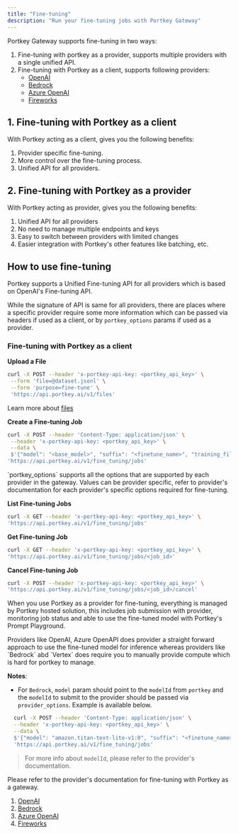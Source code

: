 ```yaml
---
title: "Fine-tuning"
description: "Run your fine-tuning jobs with Portkey Gateway"
---
```


Portkey Gateway supports fine-tuning in two ways:

1. Fine-tuning with portkey as a provider, supports multiple providers with a single unified API.
2. Fine-tuning with Portkey as a client, supports following providers:
   - [OpenAI](/integrations/llms/openai/fine-tuning)
   - [Bedrock](/integrations/llms/bedrock/fine-tuning)
   - [Azure OpenAI](/integrations/llms/azure-openai/fine-tuning)
   - [Fireworks](/integrations/llms/fireworks/fine-tuning)

## 1. Fine-tuning with Portkey as a client

With Portkey acting as a client, gives you the following benefits:

1. Provider specific fine-tuning.
2. More control over the fine-tuning process.
3. Unified API for all providers.

## 2. Fine-tuning with Portkey as a provider

With Portkey acting as provider, gives you the following benefits:

1. Unified API for all providers
2. No need to manage multiple endpoints and keys
3. Easy to switch between providers with limited changes
4. Easier integration with Portkey's other features like batching, etc.

## How to use fine-tuning

Portkey supports a Unified Fine-tuning API for all providers which is based on OpenAI's Fine-tuning API.

While the signature of API is same for all providers, there are places where a specific provider require some more information which can be passed via headers if used as a client, or by `portkey_options` params if used as a provider.

### Fine-tuning with Portkey as a client

**Upload a File**

```sh
curl -X POST --header 'x-portkey-api-key: <portkey_api_key>' \
 --form 'file=@dataset.jsonl' \
 --form 'purpose=fine-tune' \
 'https://api.portkey.ai/v1/files'
```

<Info>Learn more about [files](/product/ai-gateway/files)</Info>

**Create a Fine-tuning Job**

```sh
curl -X POST --header 'Content-Type: application/json' \
 --header 'x-portkey-api-key: <portkey_api_key>' \
 --data \
 $'{"model": "<base_model>", "suffix": "<finetune_name>", "training_file": "<file_id>", "portkey_options": {"x-portkey-virtual-key": "<virtual_key>"}, "method": {"type": "supervised", "supervised": {"hyperparameters": {"n_epochs": 1}}}}\n' \
'https://api.portkey.ai/v1/fine_tuning/jobs'
```

<Tip>
  `portkey_options` supports all the options that are supported by each provider
  in the gateway. Values can be provider specific, refer to provider's
  documentation for each provider's specific options required for fine-tuning.
</Tip>

**List Fine-tuning Jobs**

```sh
curl -X GET --header 'x-portkey-api-key: <portkey_api_key>' \
'https://api.portkey.ai/v1/fine_tuning/jobs'
```

**Get Fine-tuning Job**

```sh
curl -X GET --header 'x-portkey-api-key: <portkey_api_key>' \
'https://api.portkey.ai/v1/fine_tuning/jobs/<job_id>'
```

**Cancel Fine-tuning Job**

```sh
curl -X POST --header 'x-portkey-api-key: <portkey_api_key>' \
'https://api.portkey.ai/v1/fine_tuning/jobs/<job_id>/cancel'
```

When you use Portkey as a provider for fine-tuning, everything is managed by Portkey hosted solution, this includes job submission with provider, monitoring job status and able to use the fine-tuned model with Portkey's Prompt Playground.

<Note>
  Providers like OpenAI, Azure OpenAPI does provider a straight forward approach
  to use the fine-tuned model for inference whereas providers like `Bedrock` abd
  `Vertex` does require you to manually provide compute which is hard for
  portkey to manage.
</Note>

**Notes**:

- For `Bedrock`, `model` param should point to the `modelId` from `portkey` and the `modelId` to submit to the provider should be passed via `provider_options`. Example is available below.

```sh
  curl -X POST --header 'Content-Type: application/json' \
  --header 'x-portkey-api-key: <portkey_api_key>' \
  --data \
  $'{"model": "amazon.titan-text-lite-v1:0", "suffix": "<finetune_name>", "training_file": "<file_id>", "provider_options": {"model": "amazon.titan-text-lite-v1:0:4k"}, "method": {"type": "supervised", "supervised": {"hyperparameters": {"n_epochs": 1}}}}\n' \
  'https://api.portkey.ai/v1/fine_tuning/jobs'
```

> For more info about `modelId`, please refer to the provider's documentation.

Please refer to the provider's documentation for fine-tuning with Portkey as a gateway.

1. [OpenAI](/integrations/llms/openai/fine-tuning)
2. [Bedrock](/integrations/llms/bedrock/fine-tuning)
3. [Azure OpenAI](/integrations/llms/azure-openai/fine-tuning)
4. [Fireworks](/integrations/llms/fireworks/fine-tuning)
